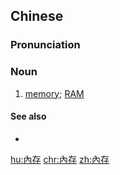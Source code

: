 {{also|内存}}
==Chinese==
{{zh-forms|s=内存}}

===Pronunciation===
{{zh-pron
|m=nèicún
|cat=n
}}

===Noun===
{{zh-noun}}

# {{lb|zh|computing}} [[memory]]; [[RAM]]

====See also====
* {{zh-l|記憶體}}

{{zh-cat|Computing}}

[[hu:內存]]
[[chr:內存]]
[[zh:內存]]